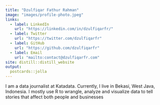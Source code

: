```yaml
---
title: "Dzulfiqar Fathur Rahman"
image: "images/profile-photo.jpeg"
links:
  - label: LinkedIn
    url: "https://linkedin.com/in/dzulfiqarfr/"
  - label: Twitter
    url: "https://twitter.com/dzulfiqarfr"
  - label: GitHub
    url: "https://github.com/dzulfiqarfr"
  - label: Email
    url: "mailto:contact@dzulfiqarfr.com"
site: distill::distill_website
output:
  postcards::jolla
---
```

 
I am a data journalist at Katadata. Currently, I live in Bekasi, West Java, Indonesia. I mostly use R to wrangle, analyze and visualize data to tell stories that affect both people and businesses